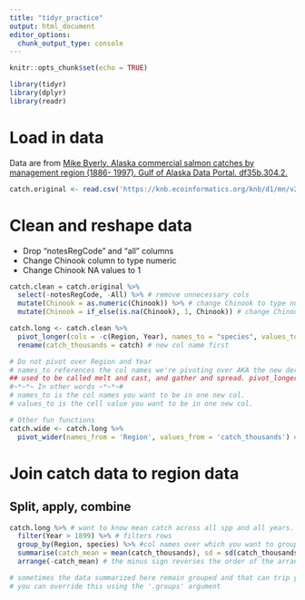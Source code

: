 ```yaml
---
title: "tidyr_practice"
output: html_document
editor_options: 
  chunk_output_type: console
---
```


```r
knitr::opts_chunk$set(echo = TRUE)
```

```r
library(tidyr)
library(dplyr)
library(readr)
```

# Load in data
Data are from [Mike Byerly. Alaska commercial salmon catches by management region (1886- 1997). Gulf of Alaska Data Portal. df35b.304.2.](https://knb.ecoinformatics.org/view/df35b.304.2)
```r
catch.original <- read.csv('https://knb.ecoinformatics.org/knb/d1/mn/v2/object/df35b.302.1') # catch data from knb site
```

# Clean and reshape data

* Drop "notesRegCode" and "all" columns
* Change Chinook column to type numeric
* Change Chinook NA values to 1
```r
catch.clean = catch.original %>%
  select(-notesRegCode, -All) %>% # remove unnecessary cols
  mutate(Chinook = as.numeric(Chinook)) %>% # change Chinook to type numeric
  mutate(Chinook = if_else(is.na(Chinook), 1, Chinook)) # change Chinook NA to 1

catch.long <- catch.clean %>%
  pivot_longer(cols = -c(Region, Year), names_to = "species", values_to = "catch") %>%
  rename(catch_thousands = catch) # new col name first

# Do not pivot over Region and Year
# names_to references the col names we're pivoting over AKA the new derived col name
## used to be called melt and cast, and gather and spread. pivot_longer came out less than 2 yrs ago. New functions come out way too often. 
#~*~*~ In other words ~*~*~#
# names_to is the col names you want to be in one new col. 
# values_to is the cell value you want to be in one new col.

# Other fun functions
catch.wide <- catch.long %>%
  pivot_wider(names_from = 'Region', values_from = 'catch_thousands') # it's a table that is 20 cols wide.
```

# Join catch data to region data
## Split, apply, combine
```r
catch.long %>% # want to know mean catch across all spp and all years.
  filter(Year > 1899) %>% # filters rows
  group_by(Region, species) %>% #col names over which you want to group
  summarise(catch_mean = mean(catch_thousands), sd = sd(catch_thousands), n = n(), .groups = 'drop') %>% # apply and combine. for sample size, you don't have to put anything in the function n(). 
  arrange(-catch_mean) # the minus sign reverses the order of the arrange.

# sometimes the data summarized here remain grouped and that can trip you up later.
# you can override this using the '.groups' argument

```

